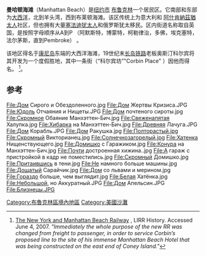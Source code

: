 {{Infobox settlement
| name                    = 曼哈頓海灘<br/>Manhattan Beach
| settlement_type         = {{link-en|布魯克林社區列表|List of Brooklyn neighborhoods|布魯克林社區}}
| image_skyline           = Манхэттен-Бич 9 Октября.jpg
| image_alt               =
| image_size              = 300px
| image_caption           = 沿大西洋的海灘
| etymology               =
| nickname                =
| image_map               = {{maplink|frame=y|plain=y|frame-align=center|zoom=12|type=shape|from=Neighbourhoods/New York City/Manhattan Beach.map}}<!--{{maplink|frame=y|plain=yes|frame-align=center|frame-lat=40.705|frame-long=-73.975|zoom=9|type=point|coord={{coord|40.578|-73.944}}}}-->
| map_alt                 =
| map_caption             = 紐約市的位置
| coordinates             = {{Coord|40.578|-73.944|type:city_region:US-NY|display=inline,title}}

| subdivision_type                = [[世界政區索引|國家]]
| subdivision_name                = {{flag|United States}}
| subdivision_type1               = [[美國州份|州份]]
| subdivision_name1               = {{flag|New York}}
| subdivision_type2               = [[城市|城市]]
| subdivision_name2               = {{flagicon image|Flag of New York City.svg}} [[紐約市|紐約市]]
| subdivision_type3               = [[行政區_(紐約市)|行政區]]
| subdivision_name3               = {{flagicon image|Flag of Brooklyn, New York.png}} [[布魯克林|布魯克林]]
| subdivision_type4               = 社區區域
| subdivision_name4               = {{link-en|布魯克林第十五社區委員會|Brooklyn Community Board 15|布魯克林第十五}}

<!-- General information  --------------->
| timezone1 = [[北美東部時區|東部]]
| utc_offset1 = −5
| timezone1_DST = [[北美東部時區|EDT]]
| utc_offset1_DST = −4
| postal_code_type = [[ZIP_Code|ZIP Code]]
| postal_code = 11235
| area_code_type = [[電話號碼分類計劃|地區號]]
| area_code = 718、347、929和917
}}
'''曼哈顿海滩'''（Manhattan Beach）是[[纽约市|纽约市]] [[布鲁克林|布鲁克林]]一个居民区。它南部和东部为[[大西洋|大西洋]]，北到羊头湾，西到布莱顿海滩。该区传统上为意大利和 [[阿什肯納茲猶太人|阿什肯納茲猶太人]]社区，但也拥有大量[[塞法迪犹太人|塞法迪犹太人]]和俄罗斯犹太移民。区内街道名称取自英国，是按照字母顺序从A到P （阿默斯特，博蒙特，柯勒律治，多佛，埃克塞特，法尔茅斯，直到Pembroke） 。
 
该地区得名于[[康尼岛|康尼岛]]东端的大西洋海滩，19世纪末[[长岛铁路|长岛铁路]]老板奥斯汀科尔宾将其开发为一个度假胜地，其中一条街（“科尔宾坊”"Corbin Place" ）因他而得名。 <ref>[http://www.lirrhistory.com/nymbry.html The New York and Manhattan Beach Railway] {{Wayback|url=http://www.lirrhistory.com/nymbry.html |date=20050717093133 }}, LIRR History. Accessed June 4, 2007. ''"Immediately the whole purpose of the new RR was changed from freight to passenger, in order to service Corbin’s proposed line to the site of his immense Manhattan Beach Hotel that was being constructed on the east end of Coney Island."''</ref>。

==参考==
{{Reflist}}

<gallery>

File:Дом Сирого и Обездоленного.jpg
File:Дом Жертвы Кризиса.JPG
File:Юдоль Отчаяния и Нищеты.JPG
File:Дом почтеного сироты.jpg
File:Скромное Обаяние Манхэттен-Бич.jpg
File:Свеженапятая Халупка.jpg
File:Хибарка на Манхэттен-Бич.jpg
File:Древняя Лачуга.JPG
File:Дом Корабль.JPG
File:Дом Ракушка.jpg
File:Полторастый.jpg
File:Скромный Викторианец.jpg
File:Солнечнозагорелый.jpg
File:Хатенка Нищенствующего.jpg
File:Домишко с Гаражиком.jpg
File:Конура на Манхэттен-Бич.jpg
File:Почти достроенная хижина..jpg
File:А гараж с пристройкой в кадр не поместились.jpg
File:Скромный Домишко.jpg
File:Притаившись в тени.jpg
File:Не намного больше машины.jpg
File:Дощатый Сарайчик.jpg
File:Дом со львами и мерином.jpg
File:Гораздо больше, чем выглядит.jpg
File:Белая Хатёнка.jpg
File:Небольшой, но Аккуратный.JPG
File:Дом Апельсин.JPG
File:Близнецы.JPG

 </gallery>
[[Category:布魯克林區境內地區|Category:布魯克林區境內地區]]
[[Category:美國沙灘|Category:美國沙灘]]
